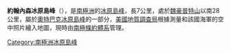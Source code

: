 {{coord|72|52|S|161|11|E|source:GNIS|display=title}}

'''約翰內森冰原島峰'''（{{lang-en|Johannessen Nunataks}}），是[[南極洲|南極洲]]的[[冰原島峰|冰原島峰]]，長7公里，處於[[魏豪普特山|魏豪普特山]]以南28公里，屬於[[奧特巴克冰原島峰|奧特巴克冰原島峰]]的一部分，[[美國地質調查局|美國地質調查局]]根據測量和該國海軍的空中照片繪入地圖，現時由[[南極條約體系|南極條約體系]]管理。

{{Antarctica-geo-stub}}
[[Category:南極洲冰原島峰|Category:南極洲冰原島峰]]